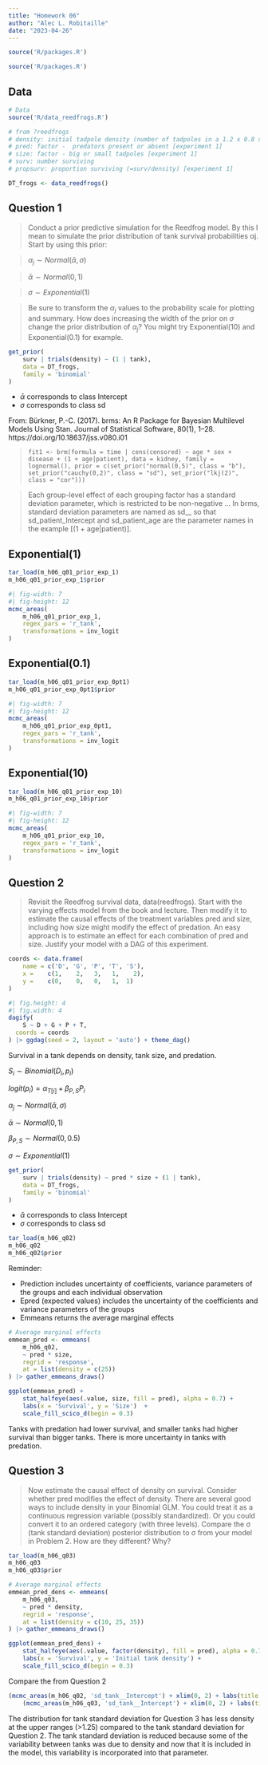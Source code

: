 ```yaml
---
title: "Homework 06"
author: "Alec L. Robitaille"
date: "2023-04-26"
---
```


```r
source('R/packages.R')
```

```r
source('R/packages.R')
```


## Data 
```r
# Data
source('R/data_reedfrogs.R')

# from ?reedfrogs
# density: initial tadpole density (number of tadpoles in a 1.2 x 0.8 x 0.4 m tank) [experiment 1]
# pred: factor -  predators present or absent [experiment 1]
# size: factor - big or small tadpoles [experiment 1]
# surv: number surviving
# propsurv: proportion surviving (=surv/density) [experiment 1]

DT_frogs <- data_reedfrogs()
```


## Question 1
> Conduct a prior predictive simulation for the Reedfrog model. By this I mean
to simulate the prior distribution of tank survival probabilities αj. Start by
using this prior: 

> $\alpha_{j} \sim Normal(\bar{\alpha}, \sigma)$

> $\bar{\alpha} \sim Normal(0, 1)$

> $\sigma \sim Exponential(1)$ 

> Be sure to transform the $\alpha_{j}$ values to the probability scale for
plotting and summary. How does increasing the width of the prior on $\sigma$
change the prior distribution of $\alpha_{j}$? You might try Exponential(10) and
Exponential(0.1) for example.



```r
get_prior(
	surv | trials(density) ~ (1 | tank),
	data = DT_frogs,
	family = 'binomial'
)
```

- $\bar{\alpha}$ corresponds to class Intercept
- $\sigma$ corresponds to class sd


From: Bürkner, P.-C. (2017). brms: An R Package for Bayesian Multilevel Models
Using Stan. Journal of Statistical Software, 80(1), 1–28.
https://doi.org/10.18637/jss.v080.i01

> `fit1 <- brm(formula = time | cens(censored) ~ age * sex + disease + (1 +
age|patient), data = kidney, family = lognormal(), prior =
c(set_prior("normal(0,5)", class = "b"), set_prior("cauchy(0,2)", class = "sd"),
set_prior("lkj(2)", class = "cor")))`
  
> Each group-level effect of each grouping factor has a standard deviation
parameter, which is restricted to be non-negative ... In brms, standard
deviation parameters are named as sd_<group>_<coef> so that sd_patient_Intercept
and sd_patient_age are the parameter names in the example [(1 + age|patient)].



::: {.panel-tabset}

## Exponential(1)
```r
tar_load(m_h06_q01_prior_exp_1)
m_h06_q01_prior_exp_1$prior
```


```r
#| fig-width: 7
#| fig-height: 12
mcmc_areas(
	m_h06_q01_prior_exp_1,
	regex_pars = 'r_tank', 
	transformations = inv_logit
)
```

## Exponential(0.1)

```r
tar_load(m_h06_q01_prior_exp_0pt1)
m_h06_q01_prior_exp_0pt1$prior
```


```r
#| fig-width: 7
#| fig-height: 12
mcmc_areas(
	m_h06_q01_prior_exp_0pt1,
	regex_pars = 'r_tank',
	transformations = inv_logit
)
```

## Exponential(10)

```r
tar_load(m_h06_q01_prior_exp_10)
m_h06_q01_prior_exp_10$prior
```


```r
#| fig-width: 7
#| fig-height: 12
mcmc_areas(
	m_h06_q01_prior_exp_10, 
	regex_pars = 'r_tank', 
	transformations = inv_logit
)
```
:::




## Question 2

> Revisit the Reedfrog survival data, data(reedfrogs). Start with the varying
effects model from the book and lecture. Then modify it to estimate the causal
effects of the treatment variables pred and size, including how size might
modify the effect of predation. An easy approach is to estimate an effect for
each combination of pred and size. Justify your model with a DAG of this
experiment.


```r
coords <- data.frame(
    name = c('D', 'G', 'P', 'T', 'S'),
    x =    c(1,    2,   3,   1,    2),
    y =    c(0,    0,   0,   1,  1)
)
```

```r
#| fig.height: 4
#| fig.width: 4
dagify(
    S ~ D + G + P + T,
  coords = coords
) |> ggdag(seed = 2, layout = 'auto') + theme_dag()
```

Survival in a tank depends on density, tank size, and predation. 

$S_{i} \sim Binomial(D_{i}, p_{i} )$

$logit(p_{i}) = \alpha_{T[i]} + \beta_{P, S}P_{i}$

$\alpha_{j} \sim Normal(\bar{\alpha}, \sigma)$

$\bar{\alpha} \sim Normal(0, 1)$

$\beta_{P, S} \sim Normal(0, 0.5)$

$\sigma \sim Exponential(1)$ 


```r
get_prior(
	surv | trials(density) ~ pred * size + (1 | tank),
	data = DT_frogs,
	family = 'binomial'
)
```

- $\bar{\alpha}$ corresponds to class Intercept
- $\sigma$ corresponds to class sd


```r
tar_load(m_h06_q02)
m_h06_q02
m_h06_q02$prior
```

Reminder: 

- Prediction includes uncertainty of coefficients, variance parameters of the groups and each individual observation
- Epred (expected values) includes the uncertainty of the coefficients and variance parameters of the groups
- Emmeans returns the average marginal effects



```r
# Average marginal effects
emmean_pred <- emmeans(
	m_h06_q02, 
	~ pred * size, 
	regrid = 'response',
	at = list(density = c(25))
) |> gather_emmeans_draws()

ggplot(emmean_pred) + 
	stat_halfeye(aes(.value, size, fill = pred), alpha = 0.7) + 
	labs(x = 'Survival', y = 'Size')  +
	scale_fill_scico_d(begin = 0.3)
```

Tanks with predation had lower survival, and smaller tanks had higher survival than bigger tanks. There is more uncertainty in tanks with predation.


## Question 3

> Now estimate the causal effect of density on survival. Consider whether pred
modifies the effect of density. There are several good ways to include density
in your Binomial GLM. You could treat it as a continuous regression variable
(possibly standardized). Or you could convert it to an ordered category (with
three levels). Compare the σ (tank standard deviation) posterior distribution
to σ from your model in Problem 2. How are they different? Why?

```r
tar_load(m_h06_q03)
m_h06_q03
m_h06_q03$prior
```

```r
# Average marginal effects
emmean_pred_dens <- emmeans(
	m_h06_q03, 
	~ pred * density, 
	regrid = 'response',
	at = list(density = c(10, 25, 35))
) |> gather_emmeans_draws()

ggplot(emmean_pred_dens) +
	stat_halfeye(aes(.value, factor(density), fill = pred), alpha = 0.7) +
	labs(x = 'Survival', y = 'Initial tank density') +
	scale_fill_scico_d(begin = 0.3)
```



Compare the \sigma from Question 2

```r
(mcmc_areas(m_h06_q02, 'sd_tank__Intercept') + xlim(0, 2) + labs(title = 'Question 2')) / 
	(mcmc_areas(m_h06_q03, 'sd_tank__Intercept') + xlim(0, 2) + labs(title = 'Question 3'))
```

The distribution for tank standard deviation for Question 3 has less density at
the upper ranges (>1.25) compared to the tank standard deviation for Question 2.
The tank standard deviation is reduced because some of the variability between
tanks was due to density and now that it is included in the model, this
variability is incorporated into that parameter.
